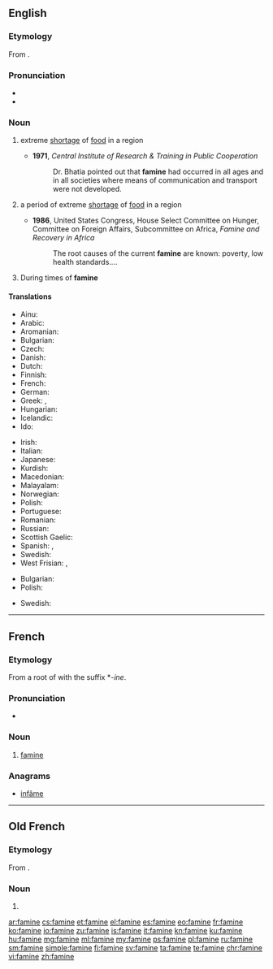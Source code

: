 ==English==

===Etymology===
From {{etyl|fr|en}} {{term|famine|lang=fr}}.

===Pronunciation===
* {{rhymes|æmɪn}}
* {{audio|en-us-famine.ogg|Audio (US)}}

===Noun===
{{wikipedia}}
{{en-noun|s|-}}

# {{context|uncountable|lang=en}} extreme [[shortage]] of [[food]] in a region
#* '''1971''', ''Central Institute of Research & Training in Public Cooperation''
#*: Dr. Bhatia pointed out that '''famine''' had occurred in all ages and in all societies where means of communication and transport were not developed.
# {{context|countable|lang=en}} a period of extreme [[shortage]] of [[food]] in a region
#* '''1986''', United States Congress, House Select Committee on Hunger, Committee on Foreign Affairs, Subcommittee on Africa, ''Famine and Recovery in Africa''
#*: The root causes of the current '''famine''' are known: poverty, low health standards....
# During times of '''famine'''

====Translations====
{{trans-top|extreme shortage of food in a region}}
* Ainu: {{tø|ain|ケㇺ|tr=kem}}
* Arabic: {{t-|ar|نقص الغذاء|sc=Arab}}
* Aromanian: {{t-|rup|foamitã}}
* Bulgarian: {{t+|bg|глад|m|sc=Cyrl}}
* Czech: {{t+|cs|hladomor|m}}
* Danish: {{t-|da|hungersnød|c}}
* Dutch: {{t+|nl|hongersnood|m}}
* Finnish: {{t+|fi|nälänhätä}}
* French: {{t+|fr|famine|f}}
* German: {{t+|de|Hungersnot|f}}
* Greek: {{t+|el|λιμός|m|tr=limós}}, {{t+|el|πείνα|f|tr=peína}}
* Hungarian: {{t+|hu|éhínség}}
* Icelandic: {{t+|is|hungursneyð|f}}
* Ido: {{t+|io|famino}}
{{trans-mid}}
* Irish: {{t+|ga|gorta|m}}
* Italian: {{t+|it|carestia|f}}
* Japanese: {{t-|ja|飢饉|tr=ききん, ''kikin''|sc=Jpan}}
* Kurdish: {{t+|ku|xela|f}}
* Macedonian: {{t-|mk|глад|f|tr=glad}}
* Malayalam: {{t+|ml|പട്ടിണി|tr=pattiNI|sc=Mlym}}
* Norwegian: {{t-|no|hungersnød|m}}
* Polish: {{t+|pl|głód|m}}
* Portuguese: {{t+|pt|fome|f}}
* Romanian: {{t-|ro|foamete|n}}
* Russian: {{t+|ru|голод|sc=Cyrl}}
* Scottish Gaelic: {{t-|gd|gort|m}}
* Spanish: {{t-|es|hambruna}}, {{t+|es|hambre}}
* Swedish: {{t+|sv|hungersnöd}}
* West Frisian: {{t-|fy|hongersneed}}, {{t-|fy|breakrapte}}
{{trans-bottom}}

{{trans-top|a period of extreme shortage of food in a region}}
* Bulgarian: {{t+|bg|глад|m|sc=Cyrl}}
* Polish: {{t-|pl|okres głodu}}
{{trans-mid}}
* Swedish: {{t+|sv|svält}}
{{trans-bottom}}

----

==French==

===Etymology===
From a root of {{etyl|la|fr}} {{term|fames|famēs|hunger|lang=la}} with the suffix *''-ine''.

===Pronunciation===
* {{IPA|/fa.min/|lang=fr}}

===Noun===
{{fr-noun|f}}

# [[#Noun|famine]]

===Anagrams===
* [[infâme#French|infâme]]

----

==Old French==

===Etymology===
From {{etyl|la|fro}} {{term|fames|famēs|hunger|lang=la}}.

===Noun===
{{fro-noun|f}}

# {{l|en|famine}}

[[ar:famine]]
[[cs:famine]]
[[et:famine]]
[[el:famine]]
[[es:famine]]
[[eo:famine]]
[[fr:famine]]
[[ko:famine]]
[[io:famine]]
[[zu:famine]]
[[is:famine]]
[[it:famine]]
[[kn:famine]]
[[ku:famine]]
[[hu:famine]]
[[mg:famine]]
[[ml:famine]]
[[my:famine]]
[[ps:famine]]
[[pl:famine]]
[[ru:famine]]
[[sm:famine]]
[[simple:famine]]
[[fi:famine]]
[[sv:famine]]
[[ta:famine]]
[[te:famine]]
[[chr:famine]]
[[vi:famine]]
[[zh:famine]]